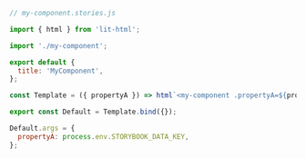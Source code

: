```js
// my-component.stories.js

import { html } from 'lit-html';

import './my-component';

export default {
  title: 'MyComponent',
};

const Template = ({ propertyA }) => html`<my-component .propertyA=${propertyA}></my-component>`;

export const Default = Template.bind({});

Default.args = {
  propertyA: process.env.STORYBOOK_DATA_KEY,
};
```